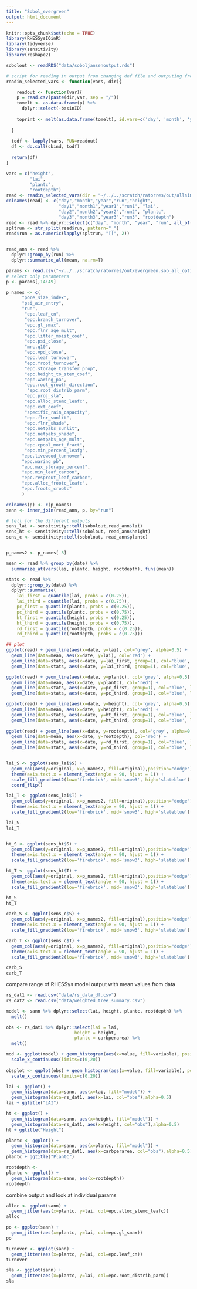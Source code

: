 ```yaml
---
title: "Sobol_evergreen"
output: html_document
---
```


```r
knitr::opts_chunk$set(echo = TRUE)
library(RHESSysIOinR)
library(tidyverse)
library(sensitivity)
library(reshape2)

sobolout <- readRDS("data/soboljansenoutput.rds")

```

```r
# script for reading in output from changing def file and outputing from
readin_selected_vars <- function(vars, dir){

    readout <- function(var){
    p = read.csv(paste(dir,var, sep = "/"))
    tomelt <- as.data.frame(p) %>% 
      dplyr::select(-basinID) 
    
    toprint <- melt(as.data.frame(tomelt), id.vars=c('day', 'month', 'year'))
      
  }
  
  todf <- lapply(vars, FUN=readout)
  df <- do.call(cbind, todf)
  
  return(df)
}


```



```r
 
vars = c("height",
         "lai",
         "plantc",
         "rootdepth")
read <- readin_selected_vars(dir = "~/../../scratch/ratorres/out/allsim/", vars)
colnames(read) <- c("day","month","year","run","height",
                    "day1","month1","year1","run1", "lai",
                    "day2","month2","year2","run2", "plantc",
                    "day3","month3","year3","run3", "rootdepth")
read <- read %>% dplyr::select(c("day", "month", "year", "run", all_of(vars)))
spltrun <- str_split(read$run, pattern="_")
read$run = as.numeric(lapply(spltrun, "[[", 2))


read_ann <- read %>%  
  dplyr::group_by(run) %>%
  dplyr::summarize_all(mean, na.rm=T)

params <- read.csv("~/../../scratch/ratorres/out/evergreen.sob_all_options.csv")
# select only parameters
p <- params[,14:49]

p_names <- c(
      "pore_size_index",
      "psi_air_entry",
      "run",
       "epc.leaf_cn",
       "epc.branch_turnover",
       "epc.gl_smax",
       "epc.flnr_age_mult",
       "epc.litter_moist_coef",
       "epc.psi_close",
       "mrc.q10",
       "epc.vpd_close",
       "epc.leaf_turnover",
       "epc.froot_turnover",
       "epc.storage_transfer_prop",
       "epc.height_to_stem_coef",
       "epc.waring_pa",
       "epc.root_growth_direction",
        "epc.root_distrib_parm",
       "epc.proj_sla",
       "epc.alloc_stemc_leafc",
       "epc.ext_coef",
       "specific_rain_capacity",
       "epc.flnr_sunlit",
       "epc.flnr_shade",
       "epc.netpabs_sunlit",
       "epc.netpabs_shade",
       "epc.netpabs_age_mult",
       "epc.cpool_mort_fract",
       "epc.min_percent_leafg",
      "epc.livewood_turnover",
      "epc.waring_pb",
      "epc.max_storage_percent",
      "epc.min_leaf_carbon",
      "epc.resprout_leaf_carbon",
      "epc.alloc_frootc_leafc",
      "epc.frootc_crootc"
      )

colnames(p) <- c(p_names)
sann <- inner_join(read_ann, p, by="run")

```

```r
# tell for the different outputs
sens_lai <- sensitivity::tell(sobolout,read_ann$lai)
sens_ht <- sensitivity::tell(sobolout, read_ann$height)
sens_c <- sensitivity::tell(sobolout, read_ann$plantc)


p_names2 <- p_names[-3]
```

```r
mean <- read %>% group_by(date) %>% 
  summarize_at(vars(lai, plantc, height, rootdepth), funs(mean))

stats <- read %>%  
  dplyr::group_by(date) %>% 
  dplyr::summarize(
    lai_first = quantile(lai, probs = c(0.25)), 
    lai_third = quantile(lai, probs = c(0.75)),
    pc_first = quantile(plantc, probs = c(0.25)), 
    pc_third = quantile(plantc, probs = c(0.75)),
    ht_first = quantile(height, probs = c(0.25)), 
    ht_third = quantile(height, probs = c(0.75)),
    rd_first = quantile(rootdepth, probs = c(0.25)), 
    rd_third = quantile(rootdepth, probs = c(0.75)))

## plot
ggplot(read) + geom_line(aes(x=date, y=lai), col='grey', alpha=0.5) + 
  geom_line(data=mean, aes(x=date, y=lai), col='red') + 
  geom_line(data=stats, aes(x=date, y=lai_first, group=1), col='blue', linetype='dashed') +
  geom_line(data=stats, aes(x=date, y=lai_third, group=1), col='blue', linetype='dashed')

ggplot(read) + geom_line(aes(x=date, y=plantc), col='grey', alpha=0.5) + 
  geom_line(data=mean, aes(x=date, y=plantc), col='red') + 
  geom_line(data=stats, aes(x=date, y=pc_first, group=1), col='blue', linetype='dashed') +
  geom_line(data=stats, aes(x=date, y=pc_third, group=1), col='blue', linetype='dashed')

ggplot(read) + geom_line(aes(x=date, y=height), col='grey', alpha=0.5) + 
  geom_line(data=mean, aes(x=date, y=height), col='red') + 
  geom_line(data=stats, aes(x=date, y=ht_first, group=1), col='blue', linetype='dashed') +
  geom_line(data=stats, aes(x=date, y=ht_third, group=1), col='blue', linetype='dashed')
  
ggplot(read) + geom_line(aes(x=date, y=rootdepth), col='grey', alpha=0.5) + 
  geom_line(data=mean, aes(x=date, y=rootdepth), col='red') + 
  geom_line(data=stats, aes(x=date, y=rd_first, group=1), col='blue', linetype='dashed') +
  geom_line(data=stats, aes(x=date, y=rd_third, group=1), col='blue', linetype='dashed')



```


```r
lai_S <- ggplot(sens_lai$S) +
  geom_col(aes(y=original, x=p_names2, fill=original),position="dodge") + 
  theme(axis.text.x = element_text(angle = 90, hjust = 1)) +
  scale_fill_gradient2(low='firebrick', mid='snow3', high='slateblue') + ggtitle("first order rank LAI") +
  coord_flip()

lai_T <- ggplot(sens_lai$T) +
  geom_col(aes(y=original, x=p_names2, fill=original),position="dodge") + 
  theme(axis.text.x = element_text(angle = 90, hjust = 1)) +
  scale_fill_gradient2(low='firebrick', mid='snow3', high='slateblue') + ggtitle("total rank LAI") + coord_flip()

lai_S
lai_T


ht_S <- ggplot(sens_ht$S) +
  geom_col(aes(y=original, x=p_names2, fill=original),position="dodge") + 
  theme(axis.text.x = element_text(angle = 90, hjust = 1)) +
  scale_fill_gradient2(low='firebrick', mid='snow3', high='slateblue') + ggtitle("first order rank height") + coord_flip()

ht_T <- ggplot(sens_ht$T) +
  geom_col(aes(y=original, x=p_names2, fill=original),position="dodge") + 
  theme(axis.text.x = element_text(angle = 90, hjust = 1)) +
  scale_fill_gradient2(low='firebrick', mid='snow3', high='slateblue') + ggtitle("total rank height") + coord_flip()

ht_S
ht_T

carb_S <- ggplot(sens_c$S) +
  geom_col(aes(y=original, x=p_names2, fill=original),position="dodge") + 
  theme(axis.text.x = element_text(angle = 90, hjust = 1)) +
  scale_fill_gradient2(low='firebrick', mid='snow3', high='slateblue') + ggtitle("first order rank plantC") + coord_flip()

carb_T <- ggplot(sens_c$T) +
  geom_col(aes(y=original, x=p_names2, fill=original),position="dodge") + 
  theme(axis.text.x = element_text(angle = 90, hjust = 1)) +
  scale_fill_gradient2(low='firebrick', mid='snow3', high='slateblue') + ggtitle("total rank plantC") + coord_flip()

carb_S
carb_T

```

compare range of RHESSys model output with mean values from data 

```r
rs_dat1 <- read.csv("data/rs_data_df.csv")
rs_dat2 <- read.csv("data/weighted_tree_summary.csv")

model <- sann %>% dplyr::select(lai, height, plantc, rootdepth) %>% 
  melt()

obs <- rs_dat1 %>% dplyr::select(lai = lai,
                          height = height,
                          plantc = carbperarea) %>% 
  melt() 

mod <- ggplot(model) + geom_histogram(aes(x=value, fill=variable), position='dodge') +
  scale_x_continuous(limits=c(0,20))
  
obsplot <- ggplot(obs) + geom_histogram(aes(x=value, fill=variable), position='dodge') +
  scale_x_continuous(limits=c(0,20))

lai <- ggplot() +
  geom_histogram(data=sann, aes(x=lai, fill="model")) +
  geom_histogram(data=rs_dat1, aes(x=lai, col="obs"),alpha=0.5)
lai + ggtitle("LAI")

ht <- ggplot() +
  geom_histogram(data=sann, aes(x=height, fill="model")) +
  geom_histogram(data=rs_dat1, aes(x=height, col="obs"),alpha=0.5)
ht + ggtitle("Height")

plantc <- ggplot() +
  geom_histogram(data=sann, aes(x=plantc, fill="model")) +
  geom_histogram(data=rs_dat1, aes(x=carbperarea, col="obs"),alpha=0.5)
plantc + ggtitle("PlantC")

rootdepth <- 
plantc <- ggplot() +
  geom_histogram(data=sann, aes(x=rootdepth)) 
rootdepth


```


combine output and look at individual params
```r



alloc <- ggplot(sann) + 
  geom_jitter(aes(x=plantc, y=lai, col=epc.alloc_stemc_leafc))
alloc 

po <- ggplot(sann) + 
  geom_jitter(aes(x=plantc, y=lai, col=epc.gl_smax))
po 

turnover <- ggplot(sann) + 
  geom_jitter(aes(x=plantc, y=lai, col=epc.leaf_cn))
turnover 

sla <- ggplot(sann) + 
  geom_jitter(aes(x=plantc, y=lai, col=epc.root_distrib_parm))
sla 

```



